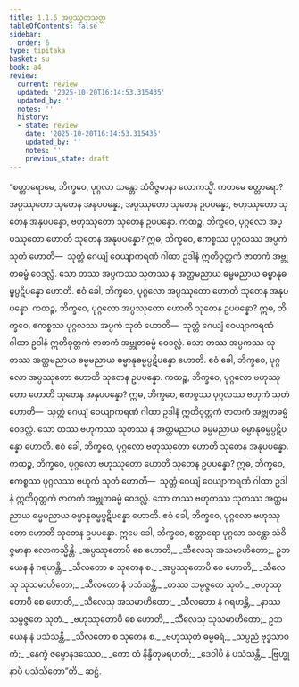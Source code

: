 ```yaml
---
title: 1.1.6 အပ္ပဿုတသုတ္တ
tableOfContents: false
sidebar:
  order: 6
type: tipitaka
basket: su
book: a4
review:
  current: review
  updated: '2025-10-20T16:14:53.315435'
  updated_by: ''
  notes: ''
  history:
  - state: review
    date: '2025-10-20T16:14:53.315435'
    updated_by: ''
    notes: ''
    previous_state: draft
---
```



<DynamicBreadcrumb />


<ReviewStatus review={frontmatter.review} showDetails={true} />

<HypothesisAnnotation frontmatter={frontmatter} />

<Division number="6" book="a4" e="ch" v="15" p="312">

<Paragraph number="34" book="a4">
“စတ္တာရောမေ, ဘိက္ခဝေ, ပုဂ္ဂလာ သန္တော သံဝိဇ္ဇမာနာ လောကသ္မိံ. ကတမေ စတ္တာရော? အပ္ပဿုတော သုတေန အနုပပန္နော, အပ္ပဿုတော သုတေန ဥပပန္နော, ဗဟုဿုတော သုတေန အနုပပန္နော, ဗဟုဿုတော သုတေန ဥပပန္နော. ကထဉ္စ, ဘိက္ခဝေ, ပုဂ္ဂလော အပ္ပဿုတော ဟောတိ သုတေန အနုပပန္နော? ဣဓ, ဘိက္ခဝေ, ဧကစ္စဿ ပုဂ္ဂလဿ အပ္ပကံ သုတံ ဟောတိ—  သုတ္တံ ဂေယျံ ဝေယျာကရဏံ ဂါထာ ဥဒါနံ ဣတိဝုတ္တကံ ဇာတကံ အဗ္ဘုတဓမ္မံ ဝေဒလ္လံ. သော တဿ အပ္ပကဿ သုတဿ န အတ္ထမညာယ ဓမ္မမညာယ ဓမ္မာနုဓမ္မပ္ပဋိပန္နော ဟောတိ. ဧဝံ ခေါ, ဘိက္ခဝေ, ပုဂ္ဂလော အပ္ပဿုတော ဟောတိ သုတေန အနုပပန္နော.
</Paragraph>

<Paragraph number="35" book="a4">
ကထဉ္စ, ဘိက္ခဝေ, ပုဂ္ဂလော အပ္ပဿုတော ဟောတိ သုတေန ဥပပန္နော? ဣဓ, ဘိက္ခဝေ, ဧကစ္စဿ ပုဂ္ဂလဿ အပ္ပကံ သုတံ ဟောတိ—  သုတ္တံ ဂေယျံ ဝေယျာကရဏံ ဂါထာ ဥဒါနံ ဣတိဝုတ္တကံ ဇာတကံ အဗ္ဘုတဓမ္မံ ဝေဒလ္လံ. သော တဿ အပ္ပကဿ သုတဿ အတ္ထမညာယ ဓမ္မမညာယ ဓမ္မာနုဓမ္မပ္ပဋိပန္နော ဟောတိ. ဧဝံ ခေါ, ဘိက္ခဝေ, ပုဂ္ဂလော အပ္ပဿုတော ဟောတိ သုတေန ဥပပန္နော.
</Paragraph>

<Paragraph number="36" book="a4">
ကထဉ္စ, ဘိက္ခဝေ, ပုဂ္ဂလော ဗဟုဿုတော ဟောတိ သုတေန အနုပပန္နော? ဣဓ, ဘိက္ခဝေ, ဧကစ္စဿ ပုဂ္ဂလဿ ဗဟုကံ သုတံ ဟောတိ—  သုတ္တံ ဂေယျံ ဝေယျာကရဏံ ဂါထာ ဥဒါနံ ဣတိဝုတ္တကံ ဇာတကံ အဗ္ဘုတဓမ္မံ ဝေဒလ္လံ. သော တဿ ဗဟုကဿ သုတဿ န အတ္ထမညာယ ဓမ္မမညာယ ဓမ္မာနုဓမ္မပ္ပဋိပန္နော ဟောတိ. ဧဝံ ခေါ, ဘိက္ခဝေ, ပုဂ္ဂလော ဗဟုဿုတော ဟောတိ သုတေန အနုပပန္နော.
</Paragraph>

<Paragraph number="37" book="a4">
ကထဉ္စ, ဘိက္ခဝေ, ပုဂ္ဂလော ဗဟုဿုတော ဟောတိ သုတေန ဥပပန္နော? ဣဓ, ဘိက္ခဝေ, ဧကစ္စဿ ပုဂ္ဂလဿ ဗဟုကံ သုတံ ဟောတိ—  သုတ္တံ ဂေယျံ ဝေယျာကရဏံ ဂါထာ ဥဒါနံ ဣတိဝုတ္တကံ ဇာတကံ အဗ္ဘုတဓမ္မံ ဝေဒလ္လံ. သော တဿ ဗဟုကဿ သုတဿ အတ္ထမညာယ ဓမ္မမညာယ ဓမ္မာနုဓမ္မပ္ပဋိပန္နော ဟောတိ. ဧဝံ ခေါ, ဘိက္ခဝေ, ပုဂ္ဂလော ဗဟုဿုတော ဟောတိ သုတေန ဥပပန္နော. ဣမေ ခေါ, ဘိက္ခဝေ, စတ္တာရော ပုဂ္ဂလာ သန္တော သံဝိဇ္ဇမာနာ လောကသ္မိန္တိ.
</Paragraph>

<Paragraph number="38" type="verses" book="a4">
_အပ္ပဿုတောပိ စေ ဟောတိ,_  
_သီလေသု အသမာဟိတော;_  
ဥဘယေန နံ ဂရဟန္တိ,_  
_သီလတော စ သုတေန စ._  

</Paragraph>

<Paragraph number="39" type="verses" book="a4">
_အပ္ပဿုတောပိ စေ ဟောတိ,_  
_သီလေသု သုသမာဟိတော;_  
_သီလတော နံ ပသံသန္တိ,_  
_တဿ သမ္ပဇ္ဇတေ သုတံ._  

</Paragraph>

<Paragraph number="40" type="verses" book="a4">
_ဗဟုဿုတောပိ စေ ဟောတိ,_  
_သီလေသု အသမာဟိတော;_  
_သီလတော နံ ဂရဟန္တိ,_  
_နာဿ သမ္ပဇ္ဇတေ သုတံ._  

</Paragraph>

<Paragraph number="41" type="verses" book="a4">
_ဗဟုဿုတောပိ စေ ဟောတိ,_  
_သီလေသု သုသမာဟိတော;_  
ဥဘယေန နံ ပသံသန္တိ,_  
_သီလတော စ သုတေန စ._  

</Paragraph>

<Paragraph number="42" type="verses" book="a4">
_ဗဟုဿုတံ ဓမ္မဓရံ,_  
_သပ္ပညံ ဗုဒ္ဓသာဝကံ;_  
_နေက္ခံ ဇမ္ဗောနဒဿေဝ,_  
_ကော တံ နိန္ဒိတုမရဟတိ;_  
_ဒေဝါပိ နံ ပသံသန္တိ,_  
_ဗြဟ္မုနာပိ ပသံသိတော”တိ._  


</Paragraph>
</Division>

<Paragraph number="43" type="center" book="a4">
ဆဋ္ဌံ.
</Paragraph>